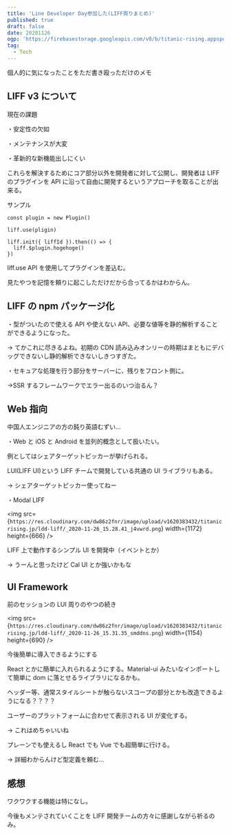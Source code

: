 ```yaml
---
title: 'Line Developer Day参加した(LIFF周りまとめ)'
published: true
draft: false
date: 20201126
ogp: 'https://firebasestorage.googleapis.com/v0/b/titanic-rising.appspot.com/o/ldd.png?alt=media&token=92d9d133-b219-4558-88dc-7dbd1df5e578'
tag:
  - Tech
---
```


個人的に気になったことをただ書き殴っただけのメモ

## LIFF v3 について

現在の課題

・安定性の欠如

・メンテナンスが大変

・革新的な新機能出しにくい

これらを解決するためにコア部分以外を開発者に対して公開し、開発者は LIFF のプラグインを API に沿って自由に開発するというアプローチを取ることが出来る。

サンプル

```tsx
const plugin = new Plugin()

liff.use(pligin)

liff.init({ liffId }).then(() => {
  liff.$plugin.hogehoge()
})
```

liff.use API を使用してプラグインを差込む。

見たやつを記憶を頼りに起こしただけだから合ってるかはわからん。

## LIFF の npm パッケージ化

・型がついたので使える API や使えない API、必要な値等を静的解析することができるようになった。

→ てかこれに尽きるよね。初期の CDN 読み込みオンリーの時期はまともにデバッグできないし静的解析できないしきつすぎた。

・セキュアな処理を行う部分をサーバーに、残りをフロント側に。

→SSR するフレームワークでエラー出るのいつ治るん？

## Web 指向

中国人エンジニアの方の鈍り英語むずい…

・Web と iOS と Android を並列的概念として扱いたい。

例としてはシェアターゲットピッカーが挙げられる。

LUI(LIFF UI)という LIFF チームで開発している共通の UI ライブラリもある。

→ シェアターゲットピッカー使ってねー

・Modal LIFF

<img
  src={`https://res.cloudinary.com/dw86z2fnr/image/upload/v1620383432/titanicrising.jp/ldd-liff/_2020-11-26_15.28.41_j4vwrd.png`}
  width={1172}
  height={666}
/>

LIFF 上で動作するシンプル UI を開発中（イベントとか）

→ うーんと思ったけど Cal UI とか強いかもな

## UI Framework

前のセッションの LUI 周りのやつの続き

<img
  src={`https://res.cloudinary.com/dw86z2fnr/image/upload/v1620383432/titanicrising.jp/ldd-liff/_2020-11-26_15.31.35_smddns.png`}
  width={1154}
  height={690}
/>

今後簡単に導入できるようにする

React とかに簡単に入れられるようにする。Material-ui みたいなインポートして簡単に dom に落とせるライブラリになるかも。

ヘッダー等、通常スタイルシートが触らないスコープの部分とかも改造できるようになる？？？？

ユーザーのプラットフォームに合わせて表示される UI が変化する。

→ これはめちゃいいね

プレーンでも使えるし React でも Vue でも超簡単に行ける。

→ 詳細わからんけど型定義を頼む…

## 感想

ワクワクする機能は特になし。

今後もメンテされていくことを LIFF 開発チームの方々に感謝しながら祈るのみ。
